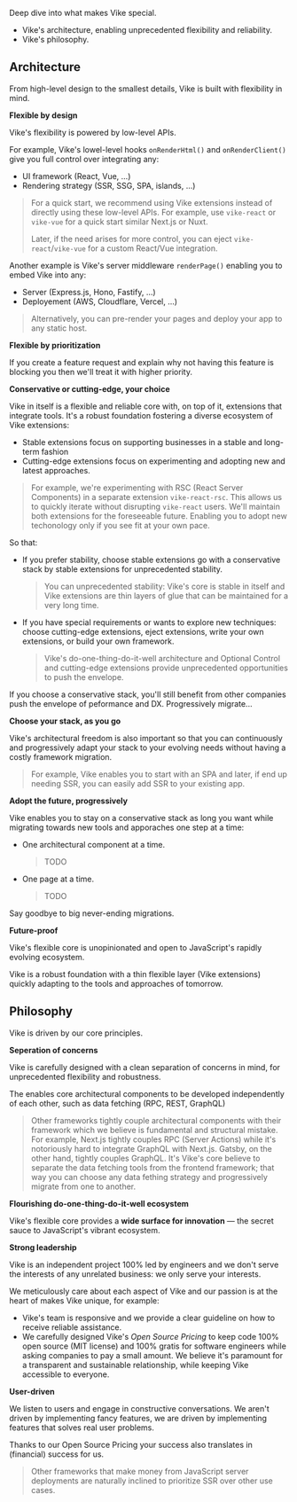
Deep dive into what makes Vike special.
- Vike's <Link href="#architecture">architecture</Link>, enabling unprecedented flexibility and reliability.
- Vike's <Link href="#philosophy">philosophy</Link>.


## Architecture

From high-level design to the smallest details, Vike is built with flexibility in mind.

**Flexible by design**

Vike's flexibility is powered by low-level APIs.

For example, Vike's lowel-level hooks <Link href="/onRenderHtml">`onRenderHtml()`</Link> and <Link href="/onRenderClient">`onRenderClient()`</Link> give you full control over integrating any:
 - UI framework (React, Vue, ...)
 - Rendering strategy (SSR, SSG, SPA, islands, ...)

> For a quick start, we recommend using <Link href="/extensions">Vike extensions</Link> instead of directly using these low-level APIs. For example, use `vike-react` or `vike-vue` for a quick start similar Next.js or Nuxt.
>
> Later, if the need arises for more control, you can <Link href="/eject">eject</Link> `vike-react`/`vike-vue` for a custom React/Vue integration.

Another example is Vike's server middleware <Link href="/renderPage"><code>renderPage()</code></Link> enabling you to embed Vike into any:
- Server (Express.js, Hono, Fastify, ...)
- Deployement (AWS, Cloudflare, Vercel, ...)

> Alternatively, you can <Link href="/pre-rending">pre-render your pages</Link> and deploy your app to any static host.

**Flexible by prioritization**

If you create a feature request and explain why not having this feature is blocking you then we'll treat it with higher priority.

**Conservative or cutting-edge, your choice**

Vike in itself is a flexible and reliable core with, on top of it, extensions that integrate tools. It's a robust foundation fostering a diverse ecosystem of <Link href="/extensions">Vike extensions</Link>:
 - Stable extensions focus on supporting businesses in a stable and long-term fashion
 - Cutting-edge extensions focus on experimenting and adopting new and latest approaches.

> For example, we're experimenting with RSC (React Server Components) in a separate extension `vike-react-rsc`. This allows us to quickly iterate without disrupting `vike-react` users. We'll maintain both extensions for the foreseeable future. Enabling you to adopt new techonology only if you see fit at your own pace.

So that:
 - If you prefer stability, choose stable extensions go with a conservative stack by stable extensions for unprecedented stability.
   > You can unprecedented stability: Vike's core is stable in itself and Vike extensions are thin layers of glue that can be maintained for a very long time.
 - If you have special requirements or wants to explore new techniques: choose cutting-edge extensions, <Link href="/eject">eject extensions</Link>, write your own extensions, or <Link href="/build-your-own-framework">build your own framework</Link>.
   > Vike's do-one-thing-do-it-well architecture and <Link href="/optional-control">Optional Control</Link> and cutting-edge extensions provide unprecedented opportunities to push the envelope.

If you choose a conservative stack, you'll still benefit from other companies push the envelope of peformance and DX. Progressively migrate...


**Choose your stack, as you go**

Vike's architectural freedom is also important so that you can continuously and progressively adapt your stack to your evolving needs without having a costly framework migration.

> For example, Vike enables you to start with an SPA and later, if end up needing SSR, <Link href="/ssr">you can easily add SSR</Link> to your existing app.


**Adopt the future, progressively**

Vike enables you to stay on a conservative stack as long you want while migrating towards new tools and apporaches one step at a time:
 - One architectural component at a time.
   > TODO
 - One page at a time.
   > TODO

Say goodbye to big never-ending migrations.


**Future-proof**

Vike's flexible core is unopinionated and open to JavaScript's rapidly evolving ecosystem.

Vike is a robust foundation with a thin flexible layer (Vike extensions) quickly adapting to the tools and approaches of tomorrow.


## Philosophy

Vike is driven by our core principles.

**Seperation of concerns**

Vike is carefully designed with a clean separation of concerns in mind, for unprecedented flexibility and robustness.

The enables core architectural components to be developed independently of each other, such as data fetching (RPC, REST, GraphQL)

> Other frameworks tightly couple architectural components with their framework which we believe is fundamental and structural mistake. For example, Next.js tightly couples RPC (Server Actions) while it's notoriously hard to integrate GraphQL with Next.js. Gatsby, on the other hand, tightly couples GraphQL. It's Vike's core believe to separate the data fetching tools from the frontend framework; that way you can choose any data fething strategy and progressively migrate from one to another.

**Flourishing do-one-thing-do-it-well ecosystem**

Vike's flexible core provides a **wide surface for innovation** — the secret sauce to JavaScript's vibrant ecosystem.


**Strong leadership**

Vike is an independent project 100% led by engineers and we don't serve the interests of any unrelated business: we only serve your interests.

We meticulously care about each aspect of Vike and our passion is at the heart of makes Vike unique, for example:
- Vike's team is responsive and we provide <Link href="/faq#how-can-i-reach-out-for-help">a clear guideline</Link> on how to receive reliable assistance.
- We carefully designed Vike's *Open Source Pricing* to keep code 100% open source (MIT license) and 100% gratis for software engineers while asking companies to pay a small amount. We believe it's paramount for a transparent and sustainable relationship, while keeping Vike accessible to everyone.


**User-driven**

We listen to users and engage in constructive conversations. We aren't driven by implementing fancy features, we are driven by implementing features that solves real user problems.

Thanks to our Open Source Pricing your success also translates in (financial) success for us.

> Other frameworks that make money from JavaScript server deployments are naturally inclined to prioritize SSR over other use cases.
